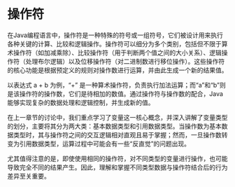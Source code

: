 # 操作符



在Java编程语言中，操作符是一种特殊的符号或一组符号，它们被设计用来执行各种关键的计算、比较和逻辑操作。操作符可以细分为多个类别，包括但不限于算术操作符（如加减乘除）、比较操作符（用于判断两个值之间的大小关系）、逻辑操作符（处理布尔逻辑）以及位移操作符（对二进制数进行移位操作）。这些操作符的核心功能是根据预定义的规则对操作数进行运算，并由此生成一个新的结果值。

以表达式 a + b 为例，“+” 是一种算术操作符，负责执行加法运算；而“a”和“b”则是该操作符的操作数，它们是待相加的数值。通过操作符与操作数的配合，Java 能够实现复杂的数据处理和逻辑控制，并生成新的值。

在上一章节的讨论中，我们重点学习了变量这一核心概念，并深入讲解了变量类型的划分，主要将其分为两大类：基本数据类型和引用数据类型。当操作数为基本数据类型时，其与操作符之间的交互逻辑相对直观且易于掌握；然而，一旦操作数转变为引用数据类型，运算过程中可能会有一些“反直觉”的问题出现。

尤其值得注意的是，即使使用相同的操作符，对不同类型的变量进行操作，也可能导致完全不同的结果产生。因此，理解和掌握不同类型数据与操作符结合后的行为差异至关重要。